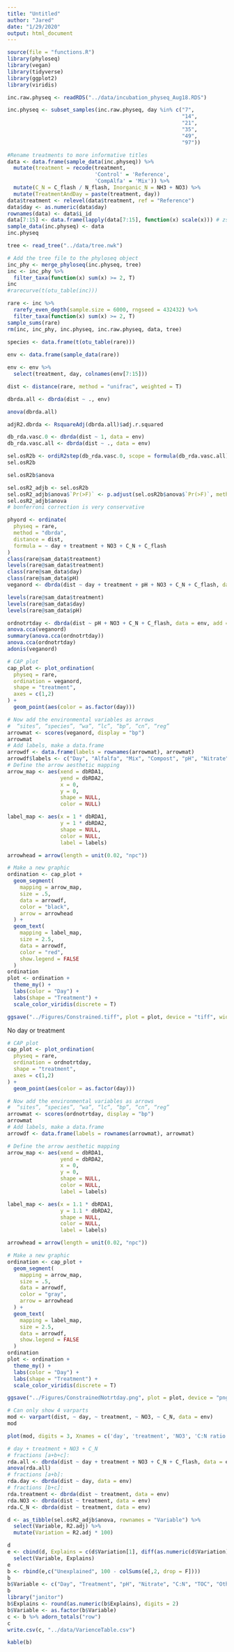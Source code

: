 ```yaml
---
title: "Untitled"
author: "Jared"
date: "1/29/2020"
output: html_document
---
```

```r
source(file = "functions.R")
library(phyloseq)
library(vegan) 
library(tidyverse)
library(ggplot2)
library(viridis)
```

```r
inc.raw.physeq <- readRDS("../data/incubation_physeq_Aug18.RDS")

inc.physeq <- subset_samples(inc.raw.physeq, day %in% c("7",
                                                        "14",
                                                        "21",
                                                        "35",
                                                        "49",
                                                        "97"))

#Rename treatments to more informative titles
data <- data.frame(sample_data(inc.physeq)) %>%
  mutate(treatment = recode(treatment,
                            'Control' = 'Reference',
                            'CompAlfa' = 'Mix')) %>%
  mutate(C_N = C_flash / N_flash, Inorganic_N = NH3 + NO3) %>%
  mutate(TreatmentAndDay = paste(treatment, day))
data$treatment <- relevel(data$treatment, ref = "Reference") 
data$day <- as.numeric(data$day)
rownames(data) <- data$i_id
data[7:15] <- data.frame(lapply(data[7:15], function(x) scale(x))) # zscore for dbRDA
sample_data(inc.physeq) <- data
inc.physeq
```
```r
tree <- read_tree("../data/tree.nwk")

# Add the tree file to the phyloseq object
inc_phy <- merge_phyloseq(inc.physeq, tree)
inc <- inc_phy %>%
  filter_taxa(function(x) sum(x) >= 2, T)
inc
#rarecurve(t(otu_table(inc)))
```

```r
rare <- inc %>%
  rarefy_even_depth(sample.size = 6000, rngseed = 432432) %>%
  filter_taxa(function(x) sum(x) >= 2, T)
sample_sums(rare)
rm(inc, inc_phy, inc.physeq, inc.raw.physeq, data, tree)
```
```r
species <- data.frame(t(otu_table(rare)))
                      
env <- data.frame(sample_data(rare))

env <- env %>%
  select(treatment, day, colnames(env[7:15]))
```
```r
dist <- distance(rare, method = "unifrac", weighted = T)
```
```r
dbrda.all <- dbrda(dist ~ ., env)

anova(dbrda.all)

adjR2.dbrda <- RsquareAdj(dbrda.all)$adj.r.squared 

db_rda.vasc.0 <- dbrda(dist ~ 1, data = env) 
db_rda.vasc.all <- dbrda(dist ~ ., data = env)

sel.osR2b <- ordiR2step(db_rda.vasc.0, scope = formula(db_rda.vasc.all), R2scope = adjR2.dbrda, direction = 'both', permutations = 999)
sel.osR2b

sel.osR2b$anova

sel.osR2_adjb <- sel.osR2b
sel.osR2_adjb$anova$`Pr(>F)` <- p.adjust(sel.osR2b$anova$`Pr(>F)`, method = 'bonferroni', n = ncol(env))
sel.osR2_adjb$anova
# bonferroni correction is very conservative
```
```r
phyord <- ordinate(
  physeq = rare, 
  method = "dbrda",
  distance = dist,
  formula = ~ day + treatment + NO3 + C_N + C_flash
)
class(rare@sam_data$treatment)
levels(rare@sam_data$treatment)
class(rare@sam_data$day)
class(rare@sam_data$pH)
veganord <- dbrda(dist ~ day + treatment + pH + NO3 + C_N + C_flash, data = env, add = T)

levels(rare@sam_data$treatment)
levels(rare@sam_data$day)
levels(rare@sam_data$pH)

ordnotrtday <- dbrda(dist ~ pH + NO3 + C_N + C_flash, data = env, add = T)
anova.cca(veganord)
summary(anova.cca(ordnotrtday))
anova.cca(ordnotrtday)
adonis(veganord)
```
```r
# CAP plot
cap_plot <- plot_ordination(
  physeq = rare,
  ordination = veganord,
  shape = "treatment",
  axes = c(1,2)
) +
  geom_point(aes(color = as.factor(day)))

# Now add the environmental variables as arrows
#  “sites”, “species”, “wa”, “lc”, “bp”, “cn”, “reg”
arrowmat <- scores(veganord, display = "bp")
arrowmat
# Add labels, make a data.frame
arrowdf <- data.frame(labels = rownames(arrowmat), arrowmat)
arrowdf$labels <- c("Day", "Alfalfa", "Mix", "Compost", "pH", "Nitrate", "C:N", "Organic C")
# Define the arrow aesthetic mapping
arrow_map <- aes(xend = dbRDA1,
                 yend = dbRDA2,
                 x = 0,
                 y = 0,
                 shape = NULL,
                 color = NULL)

label_map <- aes(x = 1 * dbRDA1,
                 y = 1 * dbRDA2,
                 shape = NULL,
                 color = NULL,
                 label = labels)

arrowhead = arrow(length = unit(0.02, "npc"))

# Make a new graphic
ordination <- cap_plot +
  geom_segment(
    mapping = arrow_map,
    size = .5,
    data = arrowdf, 
    color = "black", 
    arrow = arrowhead
  ) + 
  geom_text(
    mapping = label_map, 
    size = 2.5,  
    data = arrowdf, 
    color = "red",
    show.legend = FALSE
  ) 
ordination
plot <- ordination +
  theme_my() +
  labs(color = "Day") +
  labs(shape = "Treatment") +
  scale_color_viridis(discrete = T) 

ggsave("../Figures/Constrained.tiff", plot = plot, device = "tiff", width = 140, height = 90, units = "mm", dpi = 500)
```

No day or treatment
```r
# CAP plot
cap_plot <- plot_ordination(
  physeq = rare,
  ordination = ordnotrtday,
  shape = "treatment",
  axes = c(1,2)
) +
  geom_point(aes(color = as.factor(day)))

# Now add the environmental variables as arrows
#  “sites”, “species”, “wa”, “lc”, “bp”, “cn”, “reg”
arrowmat <- scores(ordnotrtday, display = "bp")
arrowmat
# Add labels, make a data.frame
arrowdf <- data.frame(labels = rownames(arrowmat), arrowmat)

# Define the arrow aesthetic mapping
arrow_map <- aes(xend = dbRDA1,
                 yend = dbRDA2,
                 x = 0,
                 y = 0,
                 shape = NULL,
                 color = NULL,
                 label = labels)

label_map <- aes(x = 1.1 * dbRDA1,
                 y = 1.1 * dbRDA2,
                 shape = NULL,
                 color = NULL,
                 label = labels)

arrowhead = arrow(length = unit(0.02, "npc"))

# Make a new graphic
ordination <- cap_plot +
  geom_segment(
    mapping = arrow_map,
    size = .5,
    data = arrowdf, 
    color = "gray", 
    arrow = arrowhead
  ) + 
  geom_text(
    mapping = label_map, 
    size = 2.5,  
    data = arrowdf, 
    show.legend = FALSE
  ) 
ordination
plot <- ordination +
  theme_my() +
  labs(color = "Day") +
  labs(shape = "Treatment") +
  scale_color_viridis(discrete = T) 

ggsave("../Figures/ConstrainedNotrtday.png", plot = plot, device = "png", width = 140, height = 90, units = "mm", dpi = 500)
```

```r
# Can only show 4 varparts
mod <- varpart(dist, ~ day, ~ treatment, ~ NO3, ~ C_N, data = env)
mod

plot(mod, digits = 3, Xnames = c('day', 'treatment', 'NO3', 'C:N ratio'), bg = c('red', 'blue', 'green', 'orange'))
```
```r
# day + treatment + NO3 + C_N 
# fractions [a+b+c]:
rda.all <- dbrda(dist ~ day + treatment + NO3 + C_N + C_flash, data = env)
anova(rda.all)
# fractions [a+b]:
rda.day <- dbrda(dist ~ day, data = env)
# fractions [b+c]:
rda.treatment <- dbrda(dist ~ treatment, data = env)
rda.NO3 <- dbrda(dist ~ treatment, data = env)
rda.C_N <- dbrda(dist ~ treatment, data = env)
```
```r
d <- as_tibble(sel.osR2_adjb$anova, rownames = "Variable") %>%
  select(Variable, R2.adj) %>%
  mutate(Variation = R2.adj * 100) 

d
e <- cbind(d, Explains = c(d$Variation[1], diff(as.numeric(d$Variation), lag = 1, differences = 1))) %>%
  select(Variable, Explains)
e
b <- rbind(e,c("Unexplained", 100 - colSums(e[,2, drop = F])))
b
b$Variable <- c("Day", "Treatment", "pH", "Nitrate", "C:N", "TOC", "Others", "Unexplained")
b
library("janitor")
b$Explains <- round(as.numeric(b$Explains), digits = 2)
b$Variable <- as.factor(b$Variable)
c <- b %>% adorn_totals("row")
c
write.csv(c, "../data/VarienceTable.csv") 
```

```r
kable(b)
```


